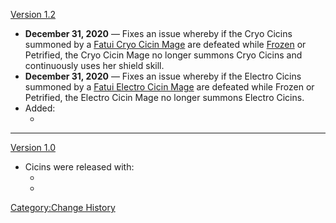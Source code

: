 [[Version 1.2]]
* '''December 31, 2020''' &mdash; Fixes an issue whereby if the Cryo Cicins summoned by a [[Fatui Cryo Cicin Mage]] are defeated while [[Frozen]] or Petrified, the Cryo Cicin Mage no longer summons Cryo Cicins and continuously uses her shield skill.
* '''December 31, 2020''' &mdash; Fixes an issue whereby if the Electro Cicins summoned by a [[Fatui Electro Cicin Mage]] are defeated while Frozen or Petrified, the Electro Cicin Mage no longer summons Electro Cicins.
* Added:
** {{Enemy|Cryo Cicin}}
----
[[Version 1.0]]
* Cicins were released with:
** {{Enemy|Hydro Cicin}}
** {{Enemy|Electro Cicin}}
<noinclude>[[Category:Change History]]</noinclude>